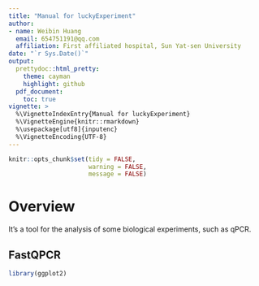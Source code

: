 ```yaml
---
title: "Manual for luckyExperiment"
author: 
- name: Weibin Huang
  email: 654751191@qq.com
  affiliation: First affiliated hospital, Sun Yat-sen University
date: "`r Sys.Date()`"
output:
  prettydoc::html_pretty:
    theme: cayman
    highlight: github
  pdf_document:
    toc: true
vignette: >
  %\VignetteIndexEntry{Manual for luckyExperiment}
  %\VignetteEngine{knitr::rmarkdown}
  %\usepackage[utf8]{inputenc}
  %\VignetteEncoding{UTF-8}
---
```


```r
knitr::opts_chunk$set(tidy = FALSE,
                      warning = FALSE,
                      message = FALSE)
```

# Overview
It's a tool for the analysis of some biological experiments, such as qPCR.

## FastQPCR
```r

library(ggplot2)


```























